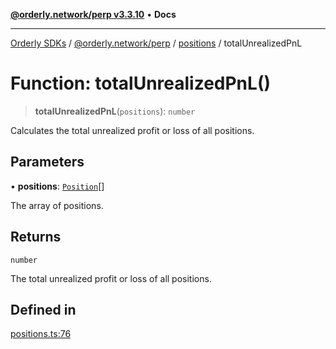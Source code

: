 [**@orderly.network/perp v3.3.10**](/sdks/tech-doc/@orderly.network/perp/README) • **Docs**

***

[Orderly SDKs](/sdks/tech-doc/packages) / [@orderly.network/perp](/sdks/tech-doc/@orderly.network/perp/README) / [positions](/sdks/tech-doc/@orderly.network/perp/namespaces/positions/README) / totalUnrealizedPnL

# Function: totalUnrealizedPnL()

> **totalUnrealizedPnL**(`positions`): `number`

Calculates the total unrealized profit or loss of all positions.

## Parameters

• **positions**: [`Position`](/sdks/tech-doc/@orderly.network/types/namespaces/API/interfaces/Position)[]

The array of positions.

## Returns

`number`

The total unrealized profit or loss of all positions.

## Defined in

[positions.ts:76](https://github.com/OrderlyNetwork/js-sdk/blob/554ae704783e3b83c40bb234a899e8f02987d9b6/packages/perp/src/positions.ts#L76)

